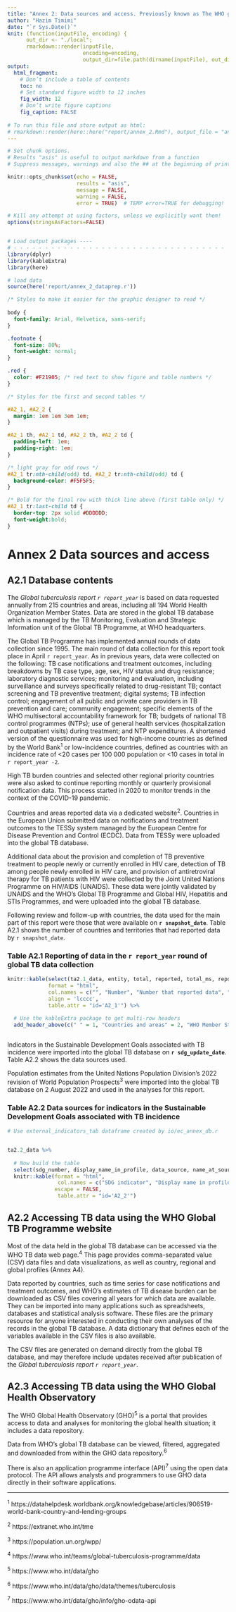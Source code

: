 ```yaml
---
title: "Annex 2: Data sources and access. Previously known as The WHO global TB database."
author: "Hazim Timimi"
date: "`r Sys.Date()`"
knit: (function(inputFile, encoding) {
      out_dir <- "./local";
      rmarkdown::render(inputFile,
                        encoding=encoding,
                        output_dir=file.path(dirname(inputFile), out_dir))})
output: 
  html_fragment:
    # Don’t include a table of contents
    toc: no
    # Set standard figure width to 12 inches
    fig_width: 12
    # Don’t write figure captions
    fig_caption: FALSE
    
# To run this file and store output as html:
# rmarkdown::render(here::here("report/annex_2.Rmd"), output_file = "annex_2.html", output_dir = here::here("report/local/"))
---
```



```r
# Set chunk options.
# Results "asis" is useful to output markdown from a function
# Suppress messages, warnings and also the ## at the beginning of printed text

knitr::opts_chunk$set(echo = FALSE, 
                      results = "asis",
                      message = FALSE,
                      warning = FALSE,
                      error = TRUE)  # TEMP error=TRUE for debugging!

# Kill any attempt at using factors, unless we explicitly want them!
options(stringsAsFactors=FALSE)


# Load output packages ----
# - - - - - - - - - - - - - - - - - - - - - - - - - - - - - - - - - -
library(dplyr)
library(kableExtra)
library(here)

# load data
source(here('report/annex_2_dataprep.r'))

```

```css

/* Styles to make it easier for the graphic designer to read */
  
body {
  font-family: Arial, Helvetica, sans-serif;
}

.footnote {
  font-size: 80%;
  font-weight: normal;
}

.red {
  color: #F21905; /* red text to show figure and table numbers */
}

/* Styles for the first and second tables */

#A2_1, #A2_2 {
  margin: 1em 1em 3em 1em;
}

#A2_1 th, #A2_1 td, #A2_2 th, #A2_2 td {
  padding-left: 1em;
  padding-right: 1em;
}

/* light gray for odd rows */
#A2_1 tr:nth-child(odd) td, #A2_2 tr:nth-child(odd) td {
  background-color: #F5F5F5;	
}

/* Bold for the final row with thick line above (first table only) */
#A2_1 tr:last-child td {
  border-top: 2px solid #DDDDDD;
  font-weight:bold;	
}


```
# Annex 2 Data sources and access

## A2.1 Database contents

The _Global tuberculosis report `r report_year`_  is based on data requested annually from 215 countries and areas, including all 194 World Health Organization Member States. Data are stored in the global TB database which is managed by the TB Monitoring, Evaluation and Strategic Information unit of the Global TB Programme, at WHO headquarters.

The Global TB Programme has implemented annual rounds of data collection since 1995. The main round of data collection for this report took place in April `r report_year`.  As in previous years, data were collected on the following: TB case notifications and treatment outcomes, including breakdowns by TB case type, age, sex, HIV status and drug resistance; laboratory diagnostic services; monitoring and evaluation, including surveillance and surveys specifically related to drug-resistant TB; contact screening and TB preventive treatment; digital systems; TB infection control; engagement of all public and private care providers in TB prevention and care; community engagement; specific elements of the WHO multisectoral accountability framework for TB; budgets of national TB control programmes (NTPs); use of general health services (hospitalization and outpatient visits) during treatment; and NTP expenditures. A shortened version of the questionnaire was used for high-income countries as defined by the World Bank^1^ or low-incidence countries, defined as countries with an incidence rate of <20 cases per 100 000 population or <10 cases in total in `r report_year -2`. 

High TB burden countries and selected other regional priority countries were also asked to continue reporting monthly or quarterly provisional notification data. This process started in 2020 to monitor trends in the context of the COVID-19 pandemic.

Countries and areas reported data via a dedicated website^2^. Countries in the European Union submitted data on notifications and treatment outcomes to the TESSy system managed by the European Centre for Disease Prevention and Control (ECDC). Data from TESSy were uploaded into the global TB database. 

Additional data about the provision and completion of TB preventive treatment to people newly or currently enrolled in HIV care, detection of TB among people newly enrolled in HIV care, and provision of antiretroviral therapy for TB patients with HIV were collected by the Joint United Nations Programme on HIV/AIDS (UNAIDS). These data were jointly validated by UNAIDS and the WHO’s Global TB Programme and Global HIV, Hepatitis and STIs Programmes, and were uploaded into the global TB database.

Following review and follow-up with countries, the data used for the main part of this report were those that were available on **`r snapshot_date`**. <span class="red">Table A2.1</span> shows the number of countries and territories that had reported data by `r snapshot_date`.


### <span class="red">Table A2.1</span> Reporting of data in the `r report_year` round of global TB data collection

```r

knitr::kable(select(ta2.1_data, entity, total, reported, total_ms, reported_ms),
             format = "html",
             col.names = c("", "Number", "Number that reported data", "Number", "Number that reported data"),
             align = 'lcccc',
             table.attr = "id='A2_1'") %>% 
  
  # Use the kableExtra package to get multi-row headers
  add_header_above(c(" " = 1, "Countries and areas" = 2, "WHO Member States" = 2))



```

Indicators in the Sustainable Development Goals associated with TB incidence were imported into the global TB database on **`r sdg_update_date`**. <span class="red">Table A2.2</span> shows the data sources used.

Population estimates from the United Nations Population Division's 2022 revision of World Population Prospects^3^ were imported into the global TB database on 2 August 2022 and used in the analyses for this report.


### <span class="red">Table A2.2</span> Data sources for indicators in the Sustainable Development Goals associated with TB incidence

```r

# Use external_indicators_tab dataframe created by io/ec_annex_db.r


ta2.2_data %>% 
  
  # Now build the table
  select(sdg_number, display_name_in_profile, data_source, name_at_source, source_url) %>% 
  knitr::kable(format = "html",
                col.names = c("SDG indicator", "Display name in profile", "Data source", "Name at source", "Source URL"),
               escape = FALSE,
                table.attr = "id='A2_2'")

```

## A2.2 Accessing TB data using the WHO Global TB Programme website 

Most of the data held in the global TB database can be accessed via the WHO TB data web page.^4^  This page provides comma-separated value (CSV) data files and data visualizations, as well as country, regional and global profiles (<span class="red">Annex A4</span>). 

Data reported by countries, such as time series for case notifications and treatment outcomes, and WHO’s estimates of TB disease burden can be downloaded as CSV files covering all years for which data are available. They can be imported into many applications such as spreadsheets, databases and statistical analysis software. These files are the primary resource for anyone interested in conducting their own analyses of the records in the global TB database. A data dictionary that defines each of the variables available in the CSV files is also available.

The CSV files are generated on demand directly from the global TB database, and may therefore include updates received after publication of the _Global tuberculosis report `r report_year`_.

## A2.3 Accessing TB data using the WHO Global Health Observatory

The WHO Global Health Observatory (GHO)^5^ is a portal that provides access to data and analyses for monitoring the global health situation; it includes a data repository.

Data from WHO’s global TB database can be viewed, filtered, aggregated and downloaded from within the GHO data repository.^6^

There is also an application programme interface (API)^7^ using the open data protocol. The API allows analysts and programmers to use GHO data directly in their software applications.


<hr />
<div class="footnote">

^1^ https://datahelpdesk.worldbank.org/knowledgebase/articles/906519-world-bank-country-and-lending-groups

^2^ https://extranet.who.int/tme

^3^ https://population.un.org/wpp/

^4^ https://www.who.int/teams/global-tuberculosis-programme/data

^5^ https://www.who.int/data/gho

^6^ https://www.who.int/data/gho/data/themes/tuberculosis

^7^ https://www.who.int/data/gho/info/gho-odata-api

</div>


